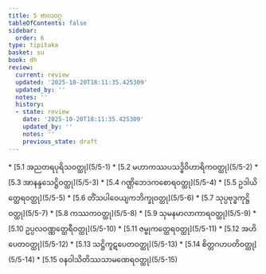 ```yaml
---
title: 5 ဗာလဝဂ္ဂ
tableOfContents: false
sidebar:
  order: 6
type: tipitaka
basket: su
book: dh
review:
  current: review
  updated: '2025-10-20T18:11:35.425309'
  updated_by: ''
  notes: ''
  history:
  - state: review
    date: '2025-10-20T18:11:35.425309'
    updated_by: ''
    notes: ''
    previous_state: draft
---
```



<DynamicBreadcrumb />


<ReviewStatus review={frontmatter.review} showDetails={true} />

<HypothesisAnnotation frontmatter={frontmatter} />



<TableOfContents book="dh" section="5">
* [5.1 အညတရပုရိသဝတ္ထု](5/5-1)
* [5.2 မဟာကဿပသဒ္ဓိဝိဟာရိကဝတ္ထု](5/5-2)
* [5.3 အာနန္ဒသေဋ္ဌိဝတ္ထု](5/5-3)
* [5.4 ဂဏ္ဌိဘေဒကစောရဝတ္ထု](5/5-4)
* [5.5 ဥဒါယိတ္ထေရဝတ္ထု](5/5-5)
* [5.6 တိံသပါဝေယျကဘိက္ခုဝတ္ထု](5/5-6)
* [5.7 သုပ္ပဗုဒ္ဓကုဋ္ဌိဝတ္ထု](5/5-7)
* [5.8 ကဿကဝတ္ထု](5/5-8)
* [5.9 သုမနမာလာကာရဝတ္ထု](5/5-9)
* [5.10 ဥပ္ပလဝဏ္ဏတ္ထေရီဝတ္ထု](5/5-10)
* [5.11 ဇမ္ဗုကတ္ထေရဝတ္ထု](5/5-11)
* [5.12 အဟိပေတဝတ္ထု](5/5-12)
* [5.13 သဋ္ဌိကူဋပေတဝတ္ထု](5/5-13)
* [5.14 စိတ္တဂဟပတိဝတ္ထု](5/5-14)
* [5.15 ဝနဝါသိတိဿသာမဏေရဝတ္ထု](5/5-15)
</TableOfContents>